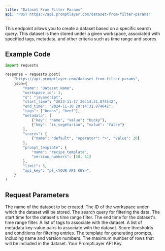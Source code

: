 ```yaml
---
title: "Dataset From Filter Params"
api: "POST https://api.promptlayer.com/dataset-from-filter-params"
---
```


This endpoint allows you to create a dataset based on a specific search query. This dataset is then stored under a given workspace, associated with specified tags, metadata, and other criteria such as time range and scores.

## Example Code
```python
import requests

response = requests.post(
    "https://api.promptlayer.com/dataset-from-filter-params",
    json={
        "name": "Dataset Name",
        "workspace_id": 1,
        "q": "javascript",
        "start_time": "2023-11-17 20:14:31.874642",
        "end_time": "2024-11-18 20:14:31.874642",
        "tags": ["beans", "beef"],
        "metadata": [
            {"key": "name", "value": "bucky"},
            {"key": "is_vegetarian", "value": "false"}
        ],
        "scores": [
            {"name": "default", "operator": ">", "value": 20}
        ],
        "prompt_template": {
            "name": "recipe_template",
            "version_numbers": [50, 51]
        },
        "limit": 5,
        "api_key": "pl_<YOUR API KEY>",
    }
)
```


## Request Parameters

<ParamField body="name" type="string">
    The name of the dataset to be created.
</ParamField>

<ParamField body="workspace_id" type="integer">
    The ID of the workspace under which the dataset will be stored.
</ParamField>

<ParamField body="q" type="string">
    The search query for filtering the data.
</ParamField>

<ParamField body="start_time" type="string">
    The start time for the dataset's time range filter.
</ParamField>

<ParamField body="end_time" type="string">
    The end time for the dataset's time range filter.
</ParamField>

<ParamField body="tags" type="array">
    A list of tags to associate with the dataset.
</ParamField>

<ParamField body="metadata" type="array">
    A list of metadata key-value pairs to associate with the dataset.
</ParamField>

<ParamField body="scores" type="array">
    Score thresholds and conditions for filtering entries.
</ParamField>

<ParamField body="prompt_template" type="object">
    The template for generating prompts, including name and version numbers.
</ParamField>

<ParamField body="limit" type="integer">
    The maximum number of rows that will be included in the dataset.
</ParamField>

<ParamField body="api_key" type="string">
    Your PromptLayer API Key.
</ParamField>
